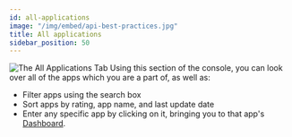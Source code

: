 ```yaml
---
id: all-applications
image: "/img/embed/api-best-practices.jpg"
title: All applications
sidebar_position: 50
---
```


![The All Applications Tab](/assets/tools/developers-console/all-applications/index.jpg)
Using this section of the console, you can look over all of the apps which you are a part of, as well as:
- Filter apps using the search box
- Sort apps by rating, app name, and last update date
- Enter any specific app by clicking on it, bringing you to that app's [Dashboard](all-applications/dashboard).